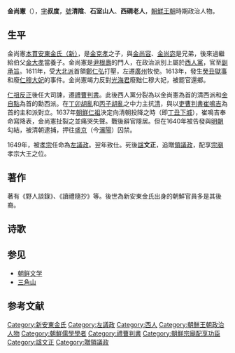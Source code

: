 {{Infobox Korean name
|hangul= 김상헌
|hanja= 金尙憲
|rr= Kim Sang-hŏn
|mr= Kim Sang-heon
}}
'''金尚憲'''（{{bd|1570年||1652年||catIdx=J金}}），[[表字|字]]'''叔度'''，[[號|號]]'''清陰'''、'''石室山人'''、'''西磵老人'''，[[朝鮮王朝|朝鮮王朝]]時期政治人物。

== 生平 ==
金尚憲[[本貫|本貫]][[新安東金氏|安東金氏（新）]]，是[[金克孝|金克孝]]之子，與[[金尚容|金尚容]]、[[金尚宓|金尚宓]]是兄弟，後來過繼給伯父[[金大孝|金大孝]]當養子。金尚憲是[[尹根壽|尹根壽]]的門人，在政治派別上屬於[[西人黨|西人黨]]，官至[[副承旨|副承旨]]。1611年，受[[大北派|大北派]]首領[[鄭仁弘|鄭仁弘]]打壓，左遷[[廣州市_(韓國)|廣州]]牧使。1613年，發生[[癸丑獄事|癸丑獄事]]和廢[[仁穆大妃|仁穆大妃]]的事件。金尚憲竭力反對[[光海君|光海君]]廢黜仁穆大妃，被罷官還鄉。

[[仁祖反正|仁祖反正]]後任大司諫，遷[[禮部尚書|禮曹判書]]。此後西人黨分裂為以金尚憲為首的清西派和[[金自點|金自點]]為首的勳西派。在[[丁卯胡亂|丁卯胡亂]]和[[丙子胡亂|丙子胡亂]]之中力主抗[[清|清]]，與以[[吏部尚書|吏曹判書]][[崔鳴吉|崔鳴吉]]為首的主和派對立。1637年[[朝鮮仁祖|朝鮮仁祖]]決定向清朝投降之時（即[[丁丑下城|丁丑下城]]），崔鳴吉奉命寫降表，金尚憲扯裂之並痛哭失聲。戰後辭官隱居。但在1640年被告發與[[明朝|明朝]]勾結，被清朝逮捕，押往[[盛京|盛京]]（今[[瀋陽|瀋陽]]）囚禁。

1649年，被[[朝鮮孝宗|孝宗]]任命為[[左議政|左議政]]。翌年致仕。死後[[諡|諡]]'''文正'''，追贈[[領議政|領議政]]，配享[[宗廟_(首爾)|宗廟]]孝宗大王之位。

== 著作 ==
著有《野人談錄》、《讀禮隨抄》等。後世為新安東金氏出身的朝鮮官員多是其後裔。

== 诗歌 ==
{{cquote|别了，三角山！再见，汉江水！故国山川实难舍。时势太艰难，此去何日还？<br/>——金尚宪《别了，三角山》译诗{{r|韦旭昇|page=246}}}}

== 参见 ==
* [[朝鲜文学|朝鲜文学]]
* [[三角山|三角山]]

== 参考文献 ==
{{Reflist|refs=
<ref name="韦旭昇">{{cite book |author=韦旭昇著 |coauthors= |title=《韩国文学史》|year=2008年7月 |publisher=北京大学出版社 |location=北京|ISBN=978-7-301-14042-0}}</ref>
}}

{{左議政}}

{{Authority control}}
{{DEFAULTSORT:Kim}}
[[Category:新安東金氏|Category:新安東金氏]]
[[Category:左議政|Category:左議政]]
[[Category:西人|Category:西人]]
[[Category:朝鮮王朝政治人物|Category:朝鮮王朝政治人物]]
[[Category:朝鮮儒學學者|Category:朝鮮儒學學者]]
[[Category:禮曹判書|Category:禮曹判書]]
[[Category:朝鮮宗廟配享功臣|Category:朝鮮宗廟配享功臣]]
[[Category:諡文正|Category:諡文正]]
[[Category:贈領議政|Category:贈領議政]]